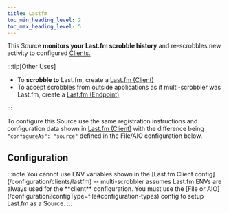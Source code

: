 ```yaml
---
title: Lastfm
toc_min_heading_level: 2
toc_max_heading_level: 5
---
```



This Source **monitors your Last.fm scrobble history** and re-scrobbles new activity to configured [Clients.](/configuration/clients/overview)

:::tip[Other Uses]

* To **scrobble to** Last.fm, create a [Last.fm (Client)](/configuration/clients/lastfm)
* To accept scrobbles from outside applications as if multi-scrobbler was Last.fm, create a [Last.fm (Endpoint)](/configuration/sources/lastfm-endpoint)

:::

To configure this Source use the same registration instructions and configuration data shown in [Last.fm (Client)](/configuration/clients/lastfm) with the difference being `"configureAs": "source"` defined in the File/AIO configuration below.

## Configuration

<Config config="LastfmSourceConfig" fileContent={LastfmConfig} name="lastfm">
:::note
        You cannot use ENV variables shown in the [Last.fm Client config](/configuration/clients/lastfm) -- multi-scrobbler assumes Last.fm ENVs are always used for the **client** configuration. You must use the [File or AIO](/configuration?configType=file#configuration-types) config to setup Last.fm as a Source.
:::
</Config>